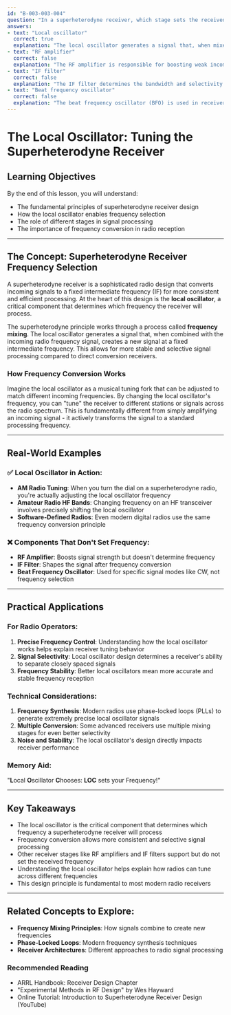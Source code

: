 ```yaml
---
id: "B-003-003-004"
question: "In a superheterodyne receiver, which stage sets the received frequency?"
answers:
- text: "Local oscillator"
  correct: true
  explanation: "The local oscillator generates a signal that, when mixed with the incoming radio frequency signal, creates the intermediate frequency (IF) in a superheterodyne receiver. By precisely controlling the frequency of the local oscillator, the receiver can tune to specific frequencies across the radio spectrum. The local oscillator is the key component that allows the receiver to select which frequency will be processed and demodulated."
- text: "RF amplifier"
  correct: false
  explanation: "The RF amplifier is responsible for boosting weak incoming signals and providing initial selectivity, but it does not determine the received frequency. Its primary functions are signal amplification and noise reduction before the signal enters the frequency conversion stage."
- text: "IF filter"
  correct: false
  explanation: "The IF filter determines the bandwidth and selectivity of the receiver after frequency conversion has occurred, but it does not set the initial received frequency. Its role is to reject unwanted signals and noise after the frequency has already been converted to the intermediate frequency."
- text: "Beat frequency oscillator"
  correct: false
  explanation: "The beat frequency oscillator (BFO) is used in receivers to demodulate certain types of signals like CW (Morse code) by creating an audible beat note, but it does not set the received frequency. Its function is specific to signal detection, particularly for signals without a carrier."
---
```


# The Local Oscillator: Tuning the Superheterodyne Receiver

## Learning Objectives
By the end of this lesson, you will understand:
- The fundamental principles of superheterodyne receiver design
- How the local oscillator enables frequency selection
- The role of different stages in signal processing
- The importance of frequency conversion in radio reception

---

## The Concept: Superheterodyne Receiver Frequency Selection

A superheterodyne receiver is a sophisticated radio design that converts incoming signals to a fixed intermediate frequency (IF) for more consistent and efficient processing. At the heart of this design is the **local oscillator**, a critical component that determines which frequency the receiver will process.

The superheterodyne principle works through a process called **frequency mixing**. The local oscillator generates a signal that, when combined with the incoming radio frequency signal, creates a new signal at a fixed intermediate frequency. This allows for more stable and selective signal processing compared to direct conversion receivers.

### How Frequency Conversion Works

Imagine the local oscillator as a musical tuning fork that can be adjusted to match different incoming frequencies. By changing the local oscillator's frequency, you can "tune" the receiver to different stations or signals across the radio spectrum. This is fundamentally different from simply amplifying an incoming signal - it actively transforms the signal to a standard processing frequency.

---

## Real-World Examples

### ✅ Local Oscillator in Action:
- **AM Radio Tuning**: When you turn the dial on a superheterodyne radio, you're actually adjusting the local oscillator frequency
- **Amateur Radio HF Bands**: Changing frequency on an HF transceiver involves precisely shifting the local oscillator
- **Software-Defined Radios**: Even modern digital radios use the same frequency conversion principle

### ❌ Components That Don't Set Frequency:
- **RF Amplifier**: Boosts signal strength but doesn't determine frequency
- **IF Filter**: Shapes the signal after frequency conversion
- **Beat Frequency Oscillator**: Used for specific signal modes like CW, not frequency selection

---

## Practical Applications

### For Radio Operators:
1. **Precise Frequency Control**: Understanding how the local oscillator works helps explain receiver tuning behavior
2. **Signal Selectivity**: Local oscillator design determines a receiver's ability to separate closely spaced signals
3. **Frequency Stability**: Better local oscillators mean more accurate and stable frequency reception

### Technical Considerations:
1. **Frequency Synthesis**: Modern radios use phase-locked loops (PLLs) to generate extremely precise local oscillator signals
2. **Multiple Conversion**: Some advanced receivers use multiple mixing stages for even better selectivity
3. **Noise and Stability**: The local oscillator's design directly impacts receiver performance

### Memory Aid:
"**L**ocal **O**scillator **C**hooses: **LOC** sets your Frequency!"

---

## Key Takeaways

- The local oscillator is the critical component that determines which frequency a superheterodyne receiver will process
- Frequency conversion allows more consistent and selective signal processing
- Other receiver stages like RF amplifiers and IF filters support but do not set the received frequency
- Understanding the local oscillator helps explain how radios can tune across different frequencies
- This design principle is fundamental to most modern radio receivers

---

## Related Concepts to Explore:
- **Frequency Mixing Principles**: How signals combine to create new frequencies
- **Phase-Locked Loops**: Modern frequency synthesis techniques
- **Receiver Architectures**: Different approaches to radio signal processing

### Recommended Reading
- ARRL Handbook: Receiver Design Chapter
- "Experimental Methods in RF Design" by Wes Hayward
- Online Tutorial: Introduction to Superheterodyne Receiver Design (YouTube)